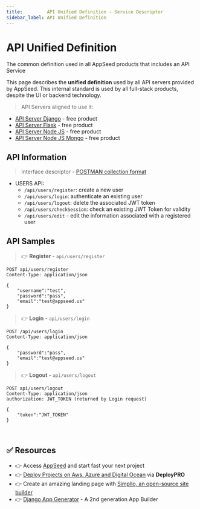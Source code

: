 ```yaml
---
title:         API Unified Definition - Service Descriptor 
sidebar_label: API Unified Definition
---
```


# API Unified Definition


<SubHeading color="#25c2a0">The common definition used in all AppSeed products that includes an API Service</SubHeading>

This page describes the **unified definition** used by all API servers provided by AppSeed. This internal standard is used by all full-stack products, despite the UI or backend technology.

> API Servers aligned to use it:

- [API Server Django](django.mdx) - free product
- [API Server Flask](flask.mdx) - free product
- [API Server Node JS](node-js.mdx) - free product
- [API Server Node JS Mongo](https://github.com/app-generator/api-server-nodejs-mongo) - free product


## API Information

> Interface descriptor - [POSTMAN collection format](https://github.com/app-generator/api-unified-definition/blob/main/api.postman_collection.json)

- USERS API:
  - `/api/users/register`: create a new user
  - `/api/users/login`: authenticate an existing user
  - `/api/users/logout`: delete the associated JWT token
  - `/api/users/checkSession`: check an existing JWT Token for validity
  - `/api/users/edit` - edit the information associated with a registered user


## API Samples

> 👉 **Register** - `api/users/register`

```
POST api/users/register
Content-Type: application/json

{
    "username":"test",
    "password":"pass",
    "email":"test@appseed.us"
}
```

> 👉 **Login** - `api/users/login`

```
POST /api/users/login
Content-Type: application/json

{
    "password":"pass",
    "email":"test@appseed.us"
}
```

> 👉 **Logout** - `api/users/logout`

```
POST api/users/logout
Content-Type: application/json
authorization: JWT_TOKEN (returned by Login request)

{
    "token":"JWT_TOKEN"
}
```

<br />

## ✅ Resources 

- 👉 Access [AppSeed](https://appseed.us/) and start fast your next project
- 👉 [Deploy Projects on Aws, Azure and Digital Ocean](https://www.docs.deploypro.dev/) via **DeployPRO**
- 👉 Create an amazing landing page with [Simpllo, an open-source site builder](https://www.simpllo.com/)
- 👉 [Django App Generator](https://app-generator.dev/django/) - A 2nd generation App Builder
